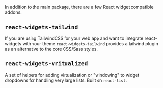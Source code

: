 In addition to the main package, there are a few React widget compatible addons.

## `react-widgets-tailwind`

If you are using TailwindCSS for your web app and want to integrate react-widgets with your theme
`react-widgets-tailwind` provides a tailwind plugin as an alternative to the core CSS/Sass styles.

## `react-widgets-vritualized`

A set of helpers for adding virtualization or "windowing" to widget dropdowns for
handling very large lists. Built on `react-list`.
